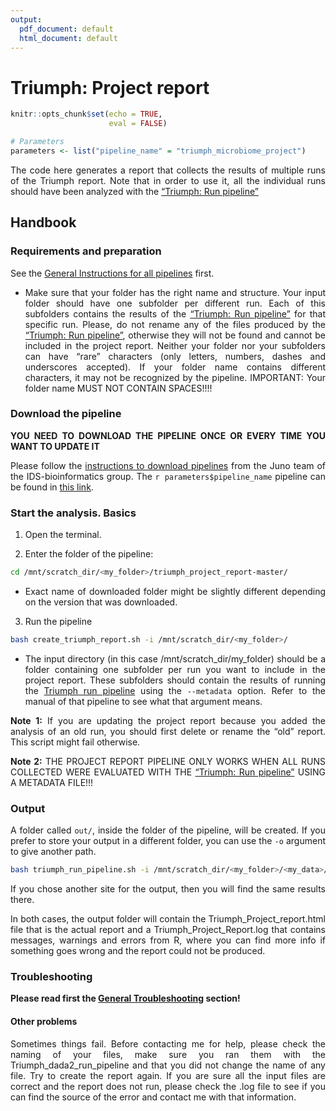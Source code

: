 ```yaml
---
output:
  pdf_document: default
  html_document: default
---
```

# Triumph: Project report

<style>
body {
text-align: justify}
</style>

```r
knitr::opts_chunk$set(echo = TRUE, 
                      eval = FALSE)
```

```r

# Parameters
parameters <- list("pipeline_name" = "triumph_microbiome_project")

```

The code here generates a report that collects the results of multiple runs of the Triumph report. Note that in order to use it, all the individual runs should have been analyzed with the ["Triumph: Run pipeline"](#triumph_run)

## Handbook

### Requirements and preparation

See the [General Instructions for all pipelines](#general-instructions) first.  

- Make sure that your folder has the right name and structure. Your input folder should have one subfolder per different run. Each of this subfolders contains the results of the ["Triumph: Run pipeline"](#triumph_run) for that specific run. Please, do not rename any of the files produced by the ["Triumph: Run pipeline"](#triumph_run), otherwise they will not be found and cannot be included in the project report. Neither your folder nor your subfolders can have "rare" characters (only letters, numbers, dashes and underscores accepted). If your folder name contains different characters, it may not be recognized by the pipeline. IMPORTANT: Your folder name MUST NOT CONTAIN SPACES!!!!  

### Download the pipeline   

**YOU NEED TO DOWNLOAD THE PIPELINE ONCE OR EVERY TIME YOU WANT TO UPDATE IT**

Please follow the [instructions to download pipelines](#downloading-instructions) from the Juno team of the IDS-bioinformatics group. The `r parameters$pipeline_name` pipeline can be found in [this link](https://gitl01-int-p.rivm.nl/hernanda/triumph_project_report).  

### Start the analysis. Basics

1. Open the terminal.  

2. Enter the folder of the pipeline:  

```bash
cd /mnt/scratch_dir/<my_folder>/triumph_project_report-master/
```
* Exact name of downloaded folder might be slightly different depending on the version that was downloaded.

3. Run the pipeline  

```bash
bash create_triumph_report.sh -i /mnt/scratch_dir/<my_folder>/
```
* The input directory (in this case /mnt/scratch_dir/my_folder) should be a folder containing one subfolder per run you want to include in the project report. These subfolders should contain the results of running the [Triumph run pipeline](#triumph_run) using the `--metadata` option. Refer to the manual of that pipeline to see what that argument means.  

**Note 1:** If you are updating the project report because you added the analysis of an old run, you should first delete or rename the "old" report. This script might fail otherwise.

**Note 2:** THE PROJECT REPORT PIPELINE ONLY WORKS WHEN ALL RUNS COLLECTED WERE EVALUATED WITH THE ["Triumph: Run pipeline"](#triumph_run) USING A METADATA FILE!!! 

### Output 

A folder called `out/`, inside the folder of the pipeline, will be created. If you prefer to store your output in a different folder, you can use the `-o` argument to give another path.  

```bash
bash triumph_run_pipeline.sh -i /mnt/scratch_dir/<my_folder>/<my_data>/ -o /mnt/scratch_dir/<my_folder>/<my_results>/

```

If you chose another site for the output, then you will find the same results there. 

In both cases, the output folder will contain the Triumph_Project_report.html file that is the actual report and a Triumph_Project_Report.log that contains messages, warnings and errors from R, where you can find more info if something goes wrong and the report could not be produced. 


### Troubleshooting 

**Please read first the [General Troubleshooting](#general-troubleshooting) section!**

#### Other problems

Sometimes things fail. Before contacting me for help, please check the naming of your files, make sure you ran them with the Triumph_dada2_run_pipeline and that you did not change the name of any file. Try to create the report again. If you are sure all the input files are correct and the report does not run, please check the .log file to see if you can find the source of the error and contact me with that information. 